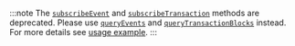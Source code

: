 :::note
The [`subscribeEvent`](/iota-api-ref#iotax_subscribeevent) and [`subscribeTransaction`](/iota-api-ref#iotax_subscribetransaction) methods are deprecated. Please use [`queryEvents`](/iota-api-ref#iotax_queryevents) and [`queryTransactionBlocks`](/iota-api-ref#iotax_querytransactionblocks) instead. For more details see [usage example](/developer/iota-101/using-events#querying-events-with-queryevents).
:::
